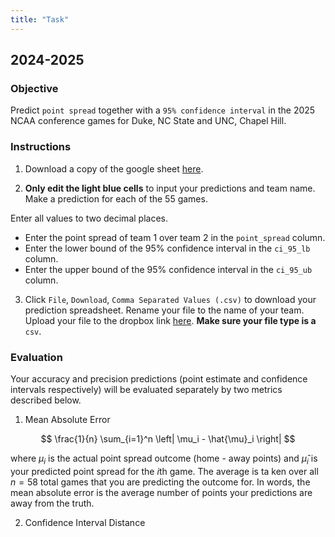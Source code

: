 ```yaml
---
title: "Task"
---
```


## 2024-2025

### Objective

Predict `point spread` together with a `95% confidence interval` in the 2025 NCAA conference games for Duke, NC State and UNC, Chapel Hill. 

### Instructions

1. Download a copy of the google sheet [here](https://docs.google.com/spreadsheets/d/1MoSm6rSKa4zIemlunDs1O6m77oSbXa2klaqFYWPLOxc/edit?usp=sharing).

2. **Only edit the light blue cells** to input your predictions and team name. Make a prediction for each of the 55 games. 

:::callout-important
Enter all values to two decimal places.

- Enter the point spread of team 1 over team 2 in the `point_spread` column.
- Enter the lower bound of the 95% confidence interval in the `ci_95_lb` column.
- Enter the upper bound of the 95% confidence interval in the `ci_95_ub` column.
:::

3. Click `File`, `Download`, `Comma Separated Values (.csv)` to download your prediction spreadsheet. Rename your file to the name of your team. Upload your file to the dropbox link [here](https://www.dropbox.com/request/3rRzJVPdjfrjywYuXSm0). **Make sure your file type is a** `csv`.

### Evaluation

Your accuracy and precision predictions (point estimate and confidence intervals respectively) will be evaluated separately by two metrics described below.

1. Mean Absolute Error

$$
\frac{1}{n} \sum_{i=1}^n \left| \mu_i - \hat{\mu}_i \right|
$$

where $\mu_i$ is the actual point spread outcome (home - away points) and $\hat{\mu}_i$ is your predicted point spread for the $i$th game. The average is ta    ken over all $n = 58$ total games that you are predicting the outcome for. In words, the mean absolute error is the average number of points your predictions are away from the truth.

2. Confidence Interval Distance

<!-- To reward tighter confidence intervals, we will use the following metric: -->

